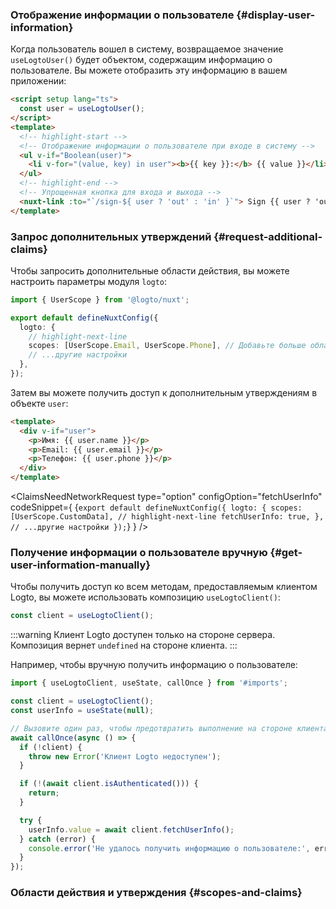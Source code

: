 

### Отображение информации о пользователе \{#display-user-information}

Когда пользователь вошел в систему, возвращаемое значение `useLogtoUser()` будет объектом, содержащим информацию о пользователе. Вы можете отобразить эту информацию в вашем приложении:

```html title="index.vue"
<script setup lang="ts">
  const user = useLogtoUser();
</script>
<template>
  <!-- highlight-start -->
  <!-- Отображение информации о пользователе при входе в систему -->
  <ul v-if="Boolean(user)">
    <li v-for="(value, key) in user"><b>{{ key }}:</b> {{ value }}</li>
  </ul>
  <!-- highlight-end -->
  <!-- Упрощенная кнопка для входа и выхода -->
  <nuxt-link :to="`/sign-${ user ? 'out' : 'in' }`"> Sign {{ user ? 'out' : 'in' }} </nuxt-link>
</template>
```

### Запрос дополнительных утверждений \{#request-additional-claims}

<FindUserInfoMissing method="useLogtoUser()" />

<ScopesAndClaimsIntroduction />

Чтобы запросить дополнительные области действия, вы можете настроить параметры модуля `logto`:

```ts title="nuxt.config.ts"
import { UserScope } from '@logto/nuxt';

export default defineNuxtConfig({
  logto: {
    // highlight-next-line
    scopes: [UserScope.Email, UserScope.Phone], // Добавьте больше областей, если необходимо
    // ...другие настройки
  },
});
```

Затем вы можете получить доступ к дополнительным утверждениям в объекте `user`:

```html title="index.vue"
<template>
  <div v-if="user">
    <p>Имя: {{ user.name }}</p>
    <p>Email: {{ user.email }}</p>
    <p>Телефон: {{ user.phone }}</p>
  </div>
</template>
```

<ClaimsNeedNetworkRequest
  type="option"
  configOption="fetchUserInfo"
  codeSnippet={
    <CodeBlock language="ts" title="nuxt.config.ts">{`export default defineNuxtConfig({
  logto: {
    scopes: [UserScope.CustomData],
    // highlight-next-line
    fetchUserInfo: true,
  },
  // ...другие настройки
});`}</CodeBlock>
  }
/>

### Получение информации о пользователе вручную \{#get-user-information-manually}

Чтобы получить доступ ко всем методам, предоставляемым клиентом Logto, вы можете использовать композицию `useLogtoClient()`:

```ts title="index.vue"
const client = useLogtoClient();
```

:::warning
Клиент Logto доступен только на стороне сервера. Композиция вернет `undefined` на стороне клиента.
:::

<GetUserInfoApis
  getIdTokenClaimsApi="client.getIdTokenClaims()"
  fetchUserInfoApi="client.fetchUserInfo()"
/>

Например, чтобы вручную получить информацию о пользователе:

```ts title="index.vue"
import { useLogtoClient, useState, callOnce } from '#imports';

const client = useLogtoClient();
const userInfo = useState(null);

// Вызовите один раз, чтобы предотвратить выполнение на стороне клиента
await callOnce(async () => {
  if (!client) {
    throw new Error('Клиент Logto недоступен');
  }

  if (!(await client.isAuthenticated())) {
    return;
  }

  try {
    userInfo.value = await client.fetchUserInfo();
  } catch (error) {
    console.error('Не удалось получить информацию о пользователе:', error);
  }
});
```

### Области действия и утверждения \{#scopes-and-claims}

<ScopesAndClaims />
